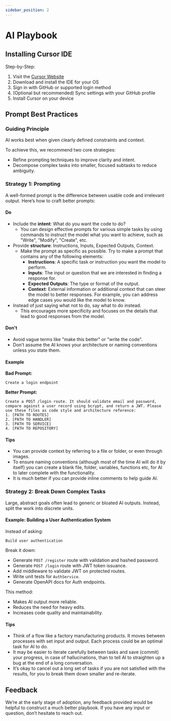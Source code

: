 ```yaml
---
sidebar_position: 2
---
```


# AI Playbook

## Installing Cursor IDE

Step-by-Step:

1.  Visit the [Cursor Website](https://www.cursor.com/)
2.  Download and install the IDE for your OS
3.  Sign in with GitHub or supported login method
4.  (Optional but recommended) Sync settings with your GitHub profile
5.  Install Cursor on your device

## Prompt Best Practices

### Guiding Principle

AI works best when given clearly defined constraints and context.

To achieve this, we recommend two core strategies:

* Refine prompting techniques to improve clarity and intent.
* Decompose complex tasks into smaller, focused subtasks to reduce ambiguity.

### Strategy 1: Prompting

A well-formed prompt is the difference between usable code and irrelevant output. Here’s how to craft better prompts:

#### Do

* Include the **intent**: What do you want the code to do?
  * You can design effective prompts for various simple tasks by using commands to instruct the model what you want to achieve, such as "Write", "Modify", "Create", etc.
* Provide **structure**: Instructions, Inputs, Expected Outputs, Context.
    * Make the prompt as specific as possible. Try to make a prompt that contains any of the following elements:
        * **Instructions**: A specific task or instruction you want the model to perform.
        * **Inputs**: The input or question that we are interested in finding a response for.
        * **Expected Outputs**: The type or format of the output.
        * **Context**: External information or additional context that can steer the model to better responses. For example, you can address edge cases you would like the model to know.
* Instead of just saying what not to do, say what to do instead.
  * This encourages more specificity and focuses on the details that lead to good responses from the model.

#### Don't

* Avoid vague terms like "make this better" or "write the code".
* Don’t assume the AI knows your architecture or naming conventions unless you state them.

#### Example

**Bad Prompt:**

```
Create a login endpoint
```

**Better Prompt:**

```
Create a POST /login route. It should validate email and password, compare against a user record using bcrypt, and return a JWT. Please use these files as code style and architecture reference: 
1. [PATH TO ROUTES] 
2. [PATH TO HANDLER] 
3. [PATH TO SERVICE] 
4. [PATH TO REPOSITORY]
```

#### Tips

* You can provide context by referring to a file or folder, or even through images.
* To ensure naming conventions (although most of the time AI will do it by itself) you can create a blank file, folder, variables, functions etc, for AI to later complete with the functionality.
* It is much better if you can provide inline comments to help guide AI.

### Strategy 2: Break Down Complex Tasks

Large, abstract goals often lead to generic or bloated AI outputs. Instead, split the work into discrete units.

#### Example: Building a User Authentication System

Instead of asking:

```
Build user authentication
```

Break it down:

* Generate `POST /register` route with validation and hashed password.
* Generate `POST /login` route with JWT token issuance.
* Add middleware to validate JWT on protected routes.
* Write unit tests for `AuthService`.
* Generate OpenAPI docs for Auth endpoints.

This method:

* Makes AI output more reliable.
* Reduces the need for heavy edits.
* Increases code quality and maintainability.

#### Tips

* Think of a flow like a factory manufacturing products. It moves between processes with set input and output. Each process could be an optimal task for AI to do.
* It may be easier to iterate carefully between tasks and save (commit) your progress, in case of hallucinations, than to tell AI to straighten up a bug at the end of a long conversation.
* It’s okay to cancel out a long set of tasks if you are not satisfied with the results, for you to break them down smaller and re-iterate.

## Feedback

We’re at the early stage of adoption, any feedback provided would be helpful to construct a much better playbook. If you have any input or question, don’t hesitate to reach out.